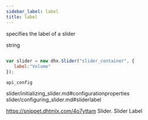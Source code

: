 ```yaml
---
sidebar_label: label
title: label
---
```



          


<Short>
 
specifies the label of a slider





</Short>



<Type>
 string


</Type>


~~~js
 
var slider = new dhx.Slider("slider_container", { 
   label:"Volume" 
});


~~~
	api_config

<Descr>
 



</Descr>


 
slider/initializing_slider.md#configurationproperties
slider/configuring_slider.md#sliderlabel

 https://snippet.dhtmlx.com/4o7yttam	Slider. Slider Label
